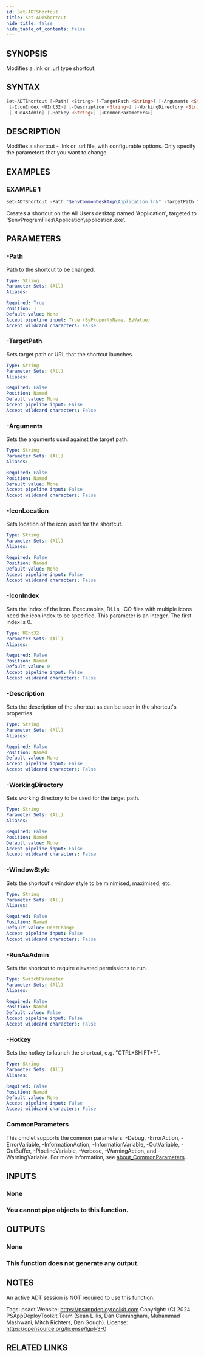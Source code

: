 ```yaml
---
id: Set-ADTShortcut
title: Set-ADTShortcut
hide_title: false
hide_table_of_contents: false
---
```


## SYNOPSIS

Modifies a .lnk or .url type shortcut.

## SYNTAX

```powershell
Set-ADTShortcut [-Path] <String> [-TargetPath <String>] [-Arguments <String>] [-IconLocation <String>]
 [-IconIndex <UInt32>] [-Description <String>] [-WorkingDirectory <String>] [-WindowStyle <String>]
 [-RunAsAdmin] [-Hotkey <String>] [<CommonParameters>]
```

## DESCRIPTION

Modifies a shortcut - .lnk or .url file, with configurable options.
Only specify the parameters that you want to change.

## EXAMPLES

### EXAMPLE 1

```powershell
Set-ADTShortcut -Path "$envCommonDesktop\Application.lnk" -TargetPath "$envProgramFiles\Application\application.exe"
```

Creates a shortcut on the All Users desktop named 'Application', targeted to '$envProgramFiles\Application\application.exe'.

## PARAMETERS

### -Path

Path to the shortcut to be changed.

```yaml
Type: String
Parameter Sets: (All)
Aliases:

Required: True
Position: 1
Default value: None
Accept pipeline input: True (ByPropertyName, ByValue)
Accept wildcard characters: False
```

### -TargetPath

Sets target path or URL that the shortcut launches.

```yaml
Type: String
Parameter Sets: (All)
Aliases:

Required: False
Position: Named
Default value: None
Accept pipeline input: False
Accept wildcard characters: False
```

### -Arguments

Sets the arguments used against the target path.

```yaml
Type: String
Parameter Sets: (All)
Aliases:

Required: False
Position: Named
Default value: None
Accept pipeline input: False
Accept wildcard characters: False
```

### -IconLocation

Sets location of the icon used for the shortcut.

```yaml
Type: String
Parameter Sets: (All)
Aliases:

Required: False
Position: Named
Default value: None
Accept pipeline input: False
Accept wildcard characters: False
```

### -IconIndex

Sets the index of the icon.
Executables, DLLs, ICO files with multiple icons need the icon index to be specified.
This parameter is an Integer.
The first index is 0.

```yaml
Type: UInt32
Parameter Sets: (All)
Aliases:

Required: False
Position: Named
Default value: 0
Accept pipeline input: False
Accept wildcard characters: False
```

### -Description

Sets the description of the shortcut as can be seen in the shortcut's properties.

```yaml
Type: String
Parameter Sets: (All)
Aliases:

Required: False
Position: Named
Default value: None
Accept pipeline input: False
Accept wildcard characters: False
```

### -WorkingDirectory

Sets working directory to be used for the target path.

```yaml
Type: String
Parameter Sets: (All)
Aliases:

Required: False
Position: Named
Default value: None
Accept pipeline input: False
Accept wildcard characters: False
```

### -WindowStyle

Sets the shortcut's window style to be minimised, maximised, etc.

```yaml
Type: String
Parameter Sets: (All)
Aliases:

Required: False
Position: Named
Default value: DontChange
Accept pipeline input: False
Accept wildcard characters: False
```

### -RunAsAdmin

Sets the shortcut to require elevated permissions to run.

```yaml
Type: SwitchParameter
Parameter Sets: (All)
Aliases:

Required: False
Position: Named
Default value: False
Accept pipeline input: False
Accept wildcard characters: False
```

### -Hotkey

Sets the hotkey to launch the shortcut, e.g.
"CTRL+SHIFT+F".

```yaml
Type: String
Parameter Sets: (All)
Aliases:

Required: False
Position: Named
Default value: None
Accept pipeline input: False
Accept wildcard characters: False
```

### CommonParameters

This cmdlet supports the common parameters: -Debug, -ErrorAction, -ErrorVariable, -InformationAction, -InformationVariable, -OutVariable, -OutBuffer, -PipelineVariable, -Verbose, -WarningAction, and -WarningVariable. For more information, see [about_CommonParameters](http://go.microsoft.com/fwlink/?LinkID=113216).

## INPUTS

### None

### You cannot pipe objects to this function.
## OUTPUTS

### None

### This function does not generate any output.
## NOTES
An active ADT session is NOT required to use this function.

Tags: psadt
Website: https://psappdeploytoolkit.com
Copyright: (C) 2024 PSAppDeployToolkit Team (Sean Lillis, Dan Cunningham, Muhammad Mashwani, Mitch Richters, Dan Gough).
License: https://opensource.org/license/lgpl-3-0

## RELATED LINKS
